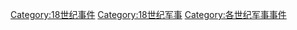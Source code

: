 [[Category:18世纪事件|Category:18世纪事件]]
[[Category:18世纪军事|Category:18世纪军事]]
[[Category:各世纪军事事件|Category:各世纪军事事件]]